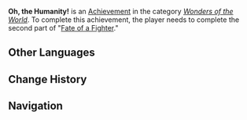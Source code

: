 {{Achievement Infobox
|title        = 
|id           = 81112
|order id     = 1108
|category     = Wonders of the World
|description  = Witness the fate of the Samurai.
|requirements = Complete the second part of "[[Fate of a Fighter]]."
|primogems    = 5
|tracking     = 
|hidden       = 1
|topic        = 
|type         = Quest
}}
'''Oh, the Humanity!''' is an [[Achievement]] in the category ''[[Wonders of the World]]''. To complete this achievement, the player needs to complete the second part of "[[Fate of a Fighter]]."
<!--
==Trivia==

==Video Guides==
{{EVT
|video1   = 
|caption1 = 
}}
-->
==Other Languages==
{{Other Languages
|en      = Oh, the Humanity!
|zhs     = 为人的条件？
|zhs_rm  = Wéirén de Tiáojiàn?
|zht     = 為人的條件？
|zht_rm  = Wéirén de Tiáojiàn?
|zh_tl   = The Conditions of Humans?
|ja      = 人としての条件？
|ja_rm   = Hito toshite no Jouken?
|ja_tl   = The Conditions of Humans?
|ko      = 인간으로서의 조건
|ko_rm   = Ingan-euroseoui Jogeon
|ko_tl   = The Conditions of Humans
|es      = ¡Oh, la humanidad!
|es_tl   = 
|fr      = Ah, l'humanité !
|fr_tl   = Ah, the Humanity!
|ru      = О, человечество!
|ru_tl   = 
|th      = เงื่อนไขของความเป็นมนุษย์?
|th_rm   = 
|th_tl   = 
|vi      = Điều kiện làm người?
|vi_tl   = 
|de      = Um Himmels willen!
|de_tl   = For Heaven's Sake!
|id      = Syarat Menjadi Seorang Manusia?
|id_tl   = The Requirements to be a Human?
|pt      = Oh, a Humanidade!
|pt_tl   = 
}}

==Change History==
{{Change History|2.0}}
<!--
==References==
{{Reflist}}
-->
==Navigation==
{{Achievement Navbox|Wonders of the World|Quest}}
